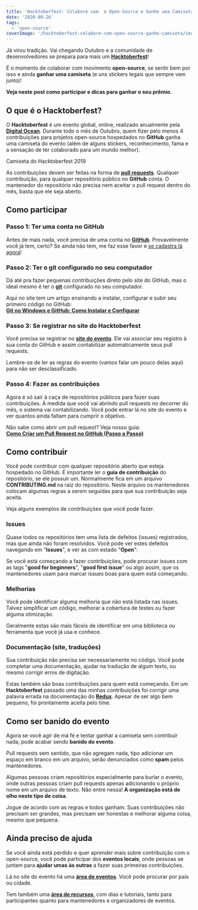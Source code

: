 ```yaml
---
title: 'Hacktoberfest: Colabore com  o Open-Source e Ganhe uma Camiseta'
date: '2020-09-26'
tags:
  - 'open-source'
coverImage: '/hacktoberfest-colabore-com-open-source-ganhe-camiseta/images/hacktoberfest-featured.jpg'
---
```


Já virou tradição. Vai chegando Outubro e a comunidade de desenvolvedores se prepara para mais um **[Hacktoberfest](https://hacktoberfest.digitalocean.com/)**!

É o momento de colaborar com movimento **open-source**, se sentir bem por isso e ainda **ganhar uma camiseta** (e uns stickers legais que sempre vem junto)!

**Veja neste post como participar e dicas para ganhar o seu prêmio.**

## O que é o Hacktoberfest?

<PostImage
  src="/hacktoberfest-colabore-com-open-source-ganhe-camiseta/images/Logo-Sponsors-Light-1024x754.png"
  width="1024"
  height="754"
  alt="Hacktoberfest 2020"
/>

O **Hacktoberfest** é um evento global, online, realizado anualmente pela **[Digital Ocean](https://m.do.co/c/c31f1ecab4aa)**. Durante todo o mês de Outubro, quem fizer pelo menos 4 contribuições para projetos open-source hospedados no **GitHub** ganha uma camiseta do evento (além de alguns stickers, reconhecimento, fama e a sensação de ter colaborado para um mundo melhor).

<PostImage
  src="/hacktoberfest-colabore-com-open-source-ganhe-camiseta/images/hacktoberfest-shirt-1024x768.jpg"
  width="1024"
  height="768"
  alt="Camiseta do Hacktoberfest 2019"
/>

Camiseta do Hacktoberfest 2019

As contribuições devem ser feitas na forma de **[pull requests](/como-criar-um-pull-request-no-github-passo-a-passo/)**. Qualquer contribuição, para qualquer repositório público no **GitHub** conta. O mantenedor do repositório não precisa nem aceitar o pull request dentro do mês, basta que ele seja aberto.

## Como participar

### Passo 1: Ter uma conta no GitHub

Antes de mais nada, você precisa de uma conta no **[GitHub](https://github.com/)**. Provavelmente você já tem, certo? Se ainda não tem, me faz esse favor e [se cadastra lá agora](https://github.com/)!

### Passo 2: Ter o git configurado no seu computador

Dá até pra fazer pequenas contribuições direto pelo site do GitHub, mas o ideal mesmo é ter o **[git](https://git-scm.com/)** configurado no seu computador.

Aqui no site tem um artigo ensinando a instalar, configurar e subir seu primeiro código no GitHub:  
[**Git no Windows e GitHub: Como Instalar e Configurar**](/git-no-windows-github/)

### Passo 3: Se registrar no site do Hacktoberfest

Você precisa se registrar no **[site do evento](https://hacktoberfest.digitalocean.com/)**. Ele vai associar seu registro à sua conta do GitHub e assim contabilizar automaticamente seus pull requests.

Lembre-se de ler as regras do evento (vamos falar um pouco delas aqui) para não ser desclassificado.

### Passo 4: Fazer as contribuições

Agora é só sair à caça de repositórios públicos para fazer suas contribuições. À medida que você vai abrindo pull requests no decorrer do mês, o sistema vai contabilizando. Você pode entrar lá no site do evento e ver quantos ainda faltam para cumprir o objetivo.

Não sabe como abrir um pull request? Veja nosso guia:  
[**Como Criar um Pull Request no GitHub (Passo a Passo)**](/como-criar-um-pull-request-no-github-passo-a-passo/)

## Como contribuir

Você pode contribuir com qualquer repositório aberto que esteja hospedado no GitHub. É importante ler o **guia de contribuição** do repositório, se ele possuir um. Normalmente fica em um arquivo **CONTRIBUTING.md** na raiz do repositório. Neste arquivo os mantenedores colocam algumas regras a serem seguidas para que sua contribuição seja aceita.

Veja alguns exemplos de contribuições que você pode fazer.

### Issues

Quase todos os repositórios tem uma lista de defeitos (issues) registrados, mas que ainda não foram resolvidos. Você pode ver estes defeitos navegando em "**Issues**", e ver as com estado "**Open**":

<PostImage
  src="/hacktoberfest-colabore-com-open-source-ganhe-camiseta/images/hacktoberfest-1.png"
  width="772"
  height="662"
  alt="encontrando issues no repositório"
/>

Se você está começando a fazer contribuições, pode procurar issues com as tags "**good for beginners**", "**good first issue**" ou algo assim, que os mantenedores usam para marcar issues boas para quem está começando.

<PostImage
  src="/hacktoberfest-colabore-com-open-source-ganhe-camiseta/images/hacktoberfest-2-1024x123.png"
  width="1024"
  height="123"
  alt="issue boa para quem está começando"
/>

### Melhorias

Você pode identificar alguma melhoria que não está listada nas issues. Talvez simplificar um código, melhorar a cobertura de testes ou fazer alguma otimização.

Geralmente estas são mais fáceis de identificar em uma biblioteca ou ferramenta que você já usa e conhece.

### Documentação (site, traduções)

Sua contribuição não precisa ser necessariamente no código. Você pode completar uma documentação, ajudar na tradução de algum texto, ou mesmo corrigir erros de digitação.

Estas também são boas contribuições para quem está começando. Em um **Hacktoberfest** passado uma das minhas contribuições foi corrigir uma palavra errada na documentação do **[Redux](https://redux.js.org/)**. Apesar de ser algo bem pequeno, foi prontamente aceita pelo time.

## Como ser banido do evento

Agora se você agir de má fé e tentar ganhar a camiseta sem contribuir nada, pode acabar sendo **banido do evento**.

Pull requests sem sentido, que não agregam nada, tipo adicionar um espaço em branco em um arquivo, serão denunciados como **spam** pelos mantenedores.

Algumas pessoas criam repositórios especialmente para burlar o evento, onde outras pessoas criam pull requests apenas adicionando o próprio nome em um arquivo de texto. Não entre nessa! **A organização está de olho neste tipo de coisa**.

Jogue de acordo com as regras e todos ganham. Suas contribuições não precisam ser grandes, mas precisam ser honestas e melhorar alguma coisa, mesmo que pequena.

## Ainda preciso de ajuda

Se você ainda está perdido e quer aprender mais sobre contribuição com o open-source, você pode participar dos **eventos locais**, onde pessoas se juntam para **ajudar umas às outras** a fazer suas primeiras contribuições.

Lá no site do evento há uma **[área de eventos](https://hacktoberfest.digitalocean.com/events)**. Você pode procurar por país ou cidade.

Tem também uma **[área de recursos](https://hacktoberfest.digitalocean.com/details)**, com dias e tutoriais, tanto para participantes quanto para mantenedores e organizadores de eventos.
